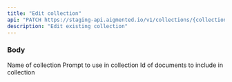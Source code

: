 ```yaml
---
title: "Edit collection"
api: "PATCH https://staging-api.aigmented.io/v1/collections/{collectionId}"
description: "Edit existing collection"
---
```


### Body

<ParamField body="name" type="string">
  Name of collection
</ParamField>

<ParamField body="prompt" type="string">
  Prompt to use in collection
</ParamField>

<ParamField body="documentsIds" type="array">
  Id of documents to include in collection
</ParamField>